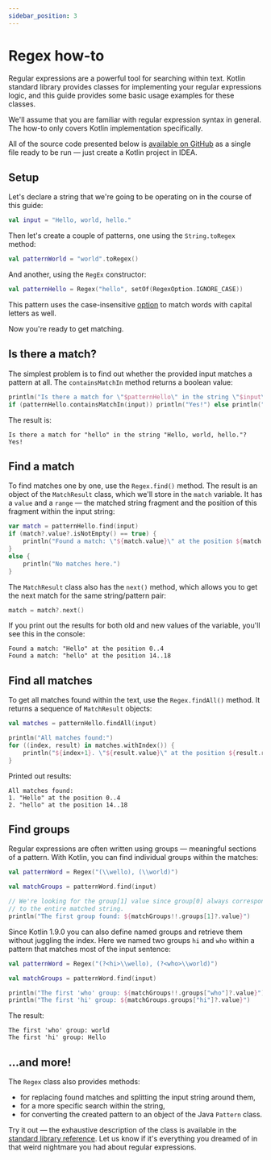 ```yaml
---
sidebar_position: 3
---
```


# Regex how-to

Regular expressions are a powerful tool for searching within text. Kotlin standard library provides classes for implementing your regular expressions logic, and this guide provides some basic usage examples for these classes.

We'll assume that you are familiar with regular expression syntax in general. The how-to only covers Kotlin implementation specifically.

All of the source code presented below is [available on GitHub](https://github.com/zamulla/jet-test/blob/main/code-examples/regex.kt) as a single file ready to be run — just create a Kotlin project in IDEA.


## Setup

Let's declare a string that we're going to be operating on in the course of this guide:

```kotlin
val input = "Hello, world, hello."
```

Then let's create a couple of patterns, one using the `String.toRegex` method:

```kotlin
val patternWorld = "world".toRegex()
```

And another, using the `RegEx` constructor:

```kotlin
val patternHello = Regex("hello", setOf(RegexOption.IGNORE_CASE))
```

This pattern uses the case-insensitive [option](https://kotlinlang.org/api/latest/jvm/stdlib/kotlin.text/-regex-option/) to match words with capital letters as well.

Now you're ready to get matching.

## Is there a match?

The simplest problem is to find out whether the provided input matches a pattern at all. The `containsMatchIn` method returns a boolean value:

```kotlin
println("Is there a match for \"$patternHello\" in the string \"$input\"?")
if (patternHello.containsMatchIn(input)) println("Yes!") else println("Nope.")
```

The result is:

```text
Is there a match for "hello" in the string "Hello, world, hello."?
Yes!
```

## Find a match

To find matches one by one, use the `Regex.find()` method. The result is an object of the `MatchResult` class, which we'll store in the `match` variable. It has a `value` and a `range` — the matched string fragment and the position of this fragment within the input string:

```kotlin
var match = patternHello.find(input)
if (match?.value?.isNotEmpty() == true) {
    println("Found a match: \"${match.value}\" at the position ${match.range}")
}
else {
    println("No matches here.")
}
```

The `MatchResult` class also has the `next()` method, which allows you to get the next match for the same string/pattern pair:

```kotlin
match = match?.next()
```

If you print out the results for both old and new values of the variable, you'll see this in the console:

```text
Found a match: "Hello" at the position 0..4
Found a match: "hello" at the position 14..18
```

## Find all matches

To get all matches found within the text, use the `Regex.findAll()` method. It returns a sequence of `MatchResult` objects:

```kotlin
val matches = patternHello.findAll(input)

println("All matches found:")
for ((index, result) in matches.withIndex()) {
    println("${index+1}. \"${result.value}\" at the position ${result.range}")
}
```

Printed out results:

```text
All matches found:
1. "Hello" at the position 0..4
2. "hello" at the position 14..18
```

## Find groups

Regular expressions are often written using groups — meaningful sections of a pattern. With Kotlin, you can find individual groups within the matches:

```kotlin
val patternWord = Regex("(\\wello), (\\world)")

val matchGroups = patternWord.find(input)

// We're looking for the group[1] value since group[0] always corresponds
// to the entire matched string.
println("The first group found: ${matchGroups!!.groups[1]?.value}")
```

Since Kotlin 1.9.0 you can also define named groups and retrieve them without juggling the index. Here we named two groups `hi` and `who` within a pattern that matches most of the input sentence:

```kotlin
val patternWord = Regex("(?<hi>\\wello), (?<who>\\world)")

val matchGroups = patternWord.find(input)

println("The first 'who' group: ${matchGroups!!.groups["who"]?.value}")
println("The first 'hi' group: ${matchGroups.groups["hi"]?.value}")
```

The result:

```
The first 'who' group: world
The first 'hi' group: Hello
```

## ...and more!

The `Regex` class also provides methods:

* for replacing found matches and splitting the input string around them,
* for a more specific search within the string,
* for converting the created pattern to an object of the Java `Pattern` class.

Try it out — the exhaustive description of the class is available in the [standard library reference](https://kotlinlang.org/api/latest/jvm/stdlib/kotlin.text/-regex/). Let us know if it's everything you dreamed of in that weird nightmare you had about regular expressions.